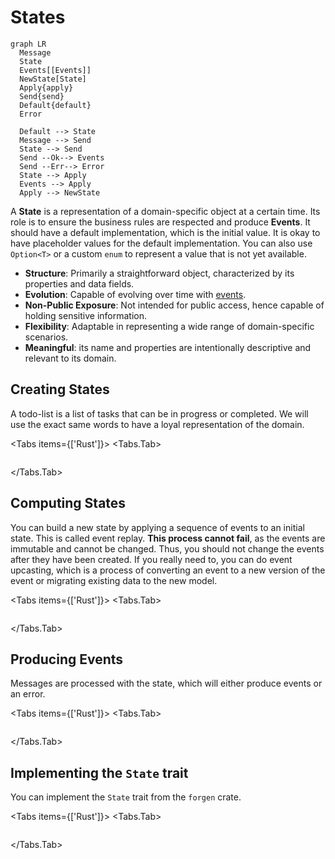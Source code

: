 
# States

```mermaid
graph LR
  Message
  State
  Events[[Events]]
  NewState[State]
  Apply{apply}
  Send{send}
  Default{default}
  Error

  Default --> State
  Message --> Send
  State --> Send
  Send --Ok--> Events
  Send --Err--> Error
  State --> Apply
  Events --> Apply
  Apply --> NewState

```

A **State** is a representation of a domain-specific object at a certain time. Its role is to ensure the business rules are respected and produce **Events**. It should have a default implementation, which is the initial value. It is okay to have placeholder values for the default implementation. You can also use `Option<T>` or a custom `enum` to represent a value that is not yet available.

- **Structure**: Primarily a straightforward object, characterized by its properties and data fields.
- **Evolution**: Capable of evolving over time with [events](events.mdx).
- **Non-Public Exposure**: Not intended for public access, hence capable of holding sensitive information.
- **Flexibility**: Adaptable in representing a wide range of domain-specific scenarios.
- **Meaningful**: its name and properties are intentionally descriptive and relevant to its domain.

## Creating States

A todo-list is a list of tasks that can be in progress or completed. We will use the exact same words to have a loyal representation of the domain.

<Tabs items={['Rust']}>
<Tabs.Tab>
```rust filename="domain/src/todolist_scalar.rs" url=https://raw.githubusercontent.com/forgen-org/todo/ce9213676b2ebbd6532aed184f50fee13fd2684c/domain/src/todolist_state.rs#L10-L20
```

</Tabs.Tab>
</Tabs>

## Computing States

You can build a new state by applying a sequence of events to an initial state. This is called event replay. **This process cannot fail**, as the events are immutable and cannot be changed. Thus, you should not change the events after they have been created. If you really need to, you can do event upcasting, which is a process of converting an event to a new version of the event or migrating existing data to the new model.

<Tabs items={['Rust']}>
<Tabs.Tab>
```rust filename="domain/src/todolist_scalar.rs" url=https://raw.githubusercontent.com/forgen-org/todo/ce9213676b2ebbd6532aed184f50fee13fd2684c/domain/src/todolist_state.rs#L27-L42
```

</Tabs.Tab>
</Tabs>

## Producing Events

Messages are processed with the state, which will either produce events or an error.

<Tabs items={['Rust']}>
<Tabs.Tab>
```rust filename="domain/src/todolist_scalar.rs" url=https://raw.githubusercontent.com/forgen-org/todo/ce9213676b2ebbd6532aed184f50fee13fd2684c/domain/src/todolist_state.rs#L44-L71
```

</Tabs.Tab>
</Tabs>

## Implementing the `State` trait

You can implement the `State` trait from the `forgen` crate.

<Tabs items={['Rust']}>
<Tabs.Tab>
```rust url=https://raw.githubusercontent.com/forgen-org/todo/ce9213676b2ebbd6532aed184f50fee13fd2684c/crates/framework/src/lib.rs#L13-L20
```

</Tabs.Tab>
</Tabs>
